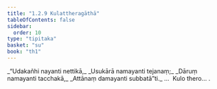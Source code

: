```yaml
---
title: "1.2.9 Kulattheragāthā"
tableOfContents: false
sidebar:
  order: 10
type: "tipitaka"
basket: "su"
book: "th1"
---
```



<DynamicBreadcrumb />

<Division number="19" book="th1">

<Paragraph number="44" type="verses" book="th1">
_“Udakañhi nayanti nettikā,_  
_Usukārā namayanti tejanaṃ;_  
_Dāruṃ namayanti tacchakā,_  
_Attānaṃ damayanti subbatā”ti._  


</Paragraph>
</Division>

<Paragraph number="45" type="center" book="th1">
…  Kulo thero… .
</Paragraph>